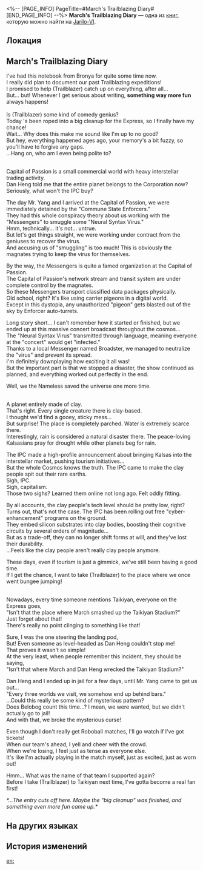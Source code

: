 <%-- [PAGE_INFO]
PageTitle=#March's Trailblazing Diary#
[END_PAGE_INFO] --%>
{{Дополнить}}
{{Книга Инфобокс
|id           = 590
|partIds      = 191929
|Название     = 
|Изображение  = Иконка Книга.png
|Мир          = Jarilo-VI
|Томов        = 1
|Автор        = <!--нужно добавить-->
|Описание     = With her new Belobog journal in hand, March wanted to reminisce about her travels before reaching the frozen city.
|Том1         = {{tx}}
|Источник1    = {{tx|Отсутствует источник}}
|Персонажи    = 
|Фракции      = Capital of Passion; Interastral Peace Corporation; The Nameless
}}
'''March's Trailblazing Diary''' — одна из [[Книги|книг]], которую можно найти на [[Jarilo-VI]].

==Локация==
{{Отметка карты|<!--название карты-->|<!--id отметки-->}}

==March's Trailblazing Diary==
I've had this notebook from Bronya for quite some time now.<br />
I really did plan to document our past Trailblazing expeditions!<br />
I promised to help (Trailblazer) catch up on everything, after all...<br />
But... but! Whenever I get serious about writing, '''something way more fun''' always happens!<br /> {{Размер|28|Every! Single! Time!}}<br />
Is (Trailblazer) some kind of comedy genius?<br />
Today {{MC|ж=she|м=he}}'s been roped into a big cleanup for the Express, so I finally have my chance!<br />
Wait... Why does this make me sound like I'm up to no good?<br />
But hey, everything happened ages ago, your memory's a bit fuzzy, so you'll have to forgive any gaps.<br />
...Hang on, who am I even being polite to?

'''{{Размер|28|Capital of Passion}}'''<br />
Capital of Passion is a small commercial world with heavy interstellar trading activity.<br />
Dan Heng told me that the entire planet belongs to the Corporation now? Seriously, what won't the IPC buy?

The day Mr. Yang and I arrived at the Capital of Passion, we were immediately detained by the "Commune State Enforcers."<br />
They had this whole conspiracy theory about us working with the "Messengers" to smuggle some "Neural Syntax Virus."<br />
Hmm, technically... it's not... untrue.<br />
But let's get things straight, we were working under contract from the geniuses to recover the virus.<br />
And accusing us of "smuggling" is too much! This is obviously the magnates trying to keep the virus for themselves.

By the way, the Messengers is quite a famed organization at the Capital of Passion.<br />
The Capital of Passion's network stream and transit system are under complete control by the magnates.<br />
So these Messengers transport classified data packages physically.<br />
Old school, right? It's like using carrier pigeons in a digital world.<br />
Except in this dystopia, any unauthorized "pigeon" gets blasted out of the sky by Enforcer auto-turrets.

Long story short... I can't remember how it started or finished, but we ended up at this massive concert broadcast throughout the cosmos... <br />The "Neural Syntax Virus" transmitted through language, meaning everyone at the "concert" would get "infected."<br />
Thanks to a local Messenger named Broadster, we managed to neutralize the "virus" and prevent its spread.<br />
I'm definitely downplaying how exciting it all was!<br />
But the important part is that we stopped a disaster, the show continued as planned, and everything worked out perfectly in the end.

Well, we the Nameless saved the universe one more time.

'''{{Размер|28|Kalsas}}'''<br />
A planet entirely made of clay.<br />
That's right. Every single creature there is clay-based.<br />
I thought we'd find a gooey, sticky mess...<br />
But surprise! The place is completely parched. Water is extremely scarce there.<br />
Interestingly, rain is considered a natural disaster there. The peace-loving Kalsasians pray for drought while other planets beg for rain.

The IPC made a high-profile announcement about bringing Kalsas into the interstellar market, pushing tourism initiatives...<br />
But the whole Cosmos knows the truth. The IPC came to make the clay people spit out their rare earths.<br />
Sigh, IPC.<br />
Sigh, capitalism.<br />
Those two sighs? Learned them online not long ago. Felt oddly fitting.

By all accounts, the clay people's tech level should be pretty low, right?<br />
Turns out, that's not the case. The IPC has been rolling out free "cyber-enhancement" programs on the ground.<br />
They embed silicon substrates into clay bodies, boosting their cognitive circuits by several orders of magnitude...<br />
But as a trade-off, they can no longer shift forms at will, and they've lost their durability.<br />
...Feels like the clay people aren't really clay people anymore.

These days, even if tourism is just a gimmick, we've still been having a good time.<br />
If I get the chance, I want to take (Trailblazer) to the place where we once went bungee jumping!

'''{{Размер|28|Taikiyan}}'''<br />
Nowadays, every time someone mentions Taikiyan, everyone on the Express goes,<br />
"Isn't that the place where March smashed up the Taikiyan Stadium?"<br />
Just forget about that!<br />
There's really no point clinging to something like that!

Sure, I was the one steering the landing pod,<br />
But! Even someone as level-headed as Dan Heng couldn't stop me!<br />
That proves it wasn't so simple!<br />
At the very least, when people remember this incident, they should be saying,<br />
"Isn't that where March and Dan Heng wrecked the Taikiyan Stadium?"

Dan Heng and I ended up in jail for a few days, until Mr. Yang came to get us out...<br />
"Every three worlds we visit, we somehow end up behind bars."<br />
...Could this really be some kind of mysterious pattern?<br />
Does Belobog count this time...? I mean, we were wanted, but we didn't actually go to jail!<br />
And with that, we broke the mysterious curse!

Even though I don't really get Roboball matches, I'll go watch if I've got tickets!<br />
When our team's ahead, I yell and cheer with the crowd.<br />
When we're losing, I feel just as tense as everyone else.<br />
It's like I'm actually playing in the match myself, just as excited, just as worn out!

Hmm... What was the name of that team I supported again?<br />
Before I take (Trailblazer) to Taikiyan next time, I've gotta become a real fan first!

''*...The entry cuts off here. Maybe the "big cleanup" was finished, and something even more fun came up.*''

==На других языках==
{{На других языках
|en   = March's Trailblazing Diary
|zhs  = 小三月的开拓手账本
|zht  = 小三月的開拓手帳本
|ja   = なのの開拓手帳
|ko   = Mar. 7th의 개척 다이어리
|es   = Diario trazacaminos de Marzo
|fr   = Journal de voyage de March
|ru   = Дневник Освоения Март 7
|th   = บันทึกการบุกเบิกของ March
|vi   = Sổ Tay Khai Phá Của March
|de   = Märzchens Trailblaze-Notizbuch
|id   = Buku Catatan Perintisan March
|pt   = Diário de Desbravamento da Março
}}

==История изменений==
{{История изменений|null}}

[[en:]]